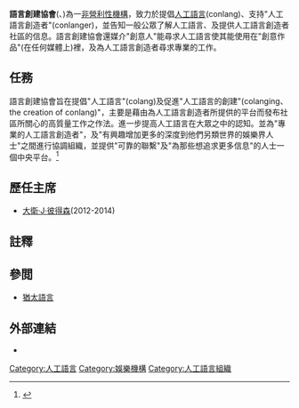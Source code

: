 {{noteTA
|T=zh-hant:語言創建協會; zh-hans:语言创建协会
|G1=Language Creation Society
}}
{{Infobox company
|name     = 語言創建協會<br>(<small>{{lang|en|The Language Creation Society}}</small>)
|logo     = 
|foundation       = 2007年
|founder          = 賽(Sai)
|location_city    = [[加登格羅夫_(加利福尼亞州)|加登格羅夫 (加利福尼亞州)]]
|location_country = [[美國|美國]] 
|area_served      = 全世界
|key_people       = 克里斯托夫·格蘭賽爾-寇爾維<small>([[總裁|總裁]])</small> <br />喬治·科利<small>([[副總裁|副總裁]])</small><br />唐納德·布澤爾<small>([[圖書館員|圖書館員]]/[[秘書|秘書]])</small><br/>西爾維亞·索托馬約爾<small>(財務主管)</small>
|industry         = [[娛樂|娛樂]]
|products         = [[电影|电影]]、[[电视|电视]]
|company_slogan   = ''{{lang|en|Fiat Lingua}}''
|homepage         = [http://conlang.org/ Conlang.org]
}}

'''語言創建協會'''({{lang|en|Language Creation Society}}、{{lang|en|LCS}})為一[[非營利性機構|非營利性機構]]，致力於提倡[[人工語言|人工語言]](conlang)、支持"人工語言創造者"(conlanger)，並告知一般公眾了解人工語言、及提供人工語言創造者社區的信息。語言創建協會還媒介"創意人"能尋求人工語言使其能使用在"創意作品"(在任何媒體上)裡，及為人工語言創造者尋求專業的工作。

==任務==
語言創建協會旨在提倡"人工語言"(colang)及促進"人工語言的創建"(colanging、the creation of conlang)"，主要是藉由為人工語言創造者所提供的平台而發布社區所關心的高質量工作之作法。進一步提高人工語言在大眾之中的認知。並為"專業的人工語言創造者"，及"有興趣增加更多的深度到他們另類世界的娛樂界人士"之間進行協調組織，並提供"可靠的聯繫"及"為那些想追求更多信息"的人士一個中央平台。<ref name="LCSpress">{{cite web |url=http://conlang.org/press.php |title=A Brief Introduction to Conlanging for Journalists |publisher=Language Creation Society }}</ref>
<!--
==專業服務==
A client's request describing their needs and the type of conlang(s) they want is sent to a list of conlangers seeking work; the proposals submitted by the conlangers are then peer-reviewed in a double-blind process by a panel of volunteers who are not seeking such work, or at least not candidates for that particular job.  The proposals thought best by the peer reviewers are then forwarded to the client, who selects one to be more fully developed by its creator.<ref name="Usona">{{cite web |url=http://jimhenry.conlang.org/conlang/dothraki-interview.html |title=An interview with David J. Peterson and Sai Emrys about Dothraki and the Language Creation Society |work=Usona Esperantisto, 2010:5 }}</ref>  To date, the LCS has been hired by [[HBO|HBO]], and contracted [[David_J._Peterson|David J. Peterson]] to create the [[Dothraki_language|Dothraki language]] for its series ''[[Game_of_Thrones|Game of Thrones]]'', based on [[George_R.R._Martin|George R.R. Martin]]'s series of epic fantasy novels ''[[A_Song_of_Ice_and_Fire|A Song of Ice and Fire]]''.<ref name="tor">{{cite web |url=http://www.tor.com/blogs/2010/04/creating-dothraki-an-interview-with-david-j-peterson-and-sai-emrys |title=Creating Dothraki: An Interview with David J. Peterson and Sai Emrys |author= Ellen B. Wright |publisher=Tor.com |date=April 22, 2010 }}</ref>  Olivier Simon was selected by LCS to create "Leosprache" for the German short-film ''Der Liebe Leo''.<ref name="leosprache">{{cite web|url=http://www.ustream.tv/recorded/14716791 |title=Philip Newton, introduction to showing of ''Der Liebe Leo'' at LCC4 |publisher=Ustream.tv |date= |accessdate=2011-09-19}}</ref>

==社會支持==
Most online conlanger fora and communities predate the LCS and are independent of it (e.g. the CONLANG mailing list and Zompist Bulletin Board).  The LCS provides web hosting for a number of newer community-oriented projects, including the Conlang Atlas of Language Structures, a mirror of the CONLANG mailing list archives, a conlang blog aggregator, and archive hosting of deceased conlangers' websites, in addition to hosting for individual members' conlang-oriented homepages.<ref>{{cite web|url=http://conlang.org/hosting.php |title=LCS Web Hosting |publisher=Conlang.org |date= |accessdate=2011-09-19}}</ref>

The LCS started a [[podcast|podcast]] in February 2009;<ref>{{cite web|url=http://podcast.conlang.org/2009/02/welcome/ |title=Language Creation Society» Blog Archive » Welcome to the Language Creation Society blog/podcast |publisher=Podcast.conlang.org |date=2009-02-10 |accessdate=2011-09-19}}</ref> as of October 2010, an academic journal is in the works as well.<ref>[http://fiatlingua.org/ fiatlingua.org]</ref>

The LCS also holds a [[Language_Creation_Conference|Language Creation Conference]] roughly every other year; conferences so far were held in 2006 ([[Berkeley,_California|Berkeley, California]]), 2007 ([[Berkeley,_California|Berkeley, California]]), 2009 ([[Providence,_Rhode_Island|Providence, Rhode Island]]), and 2011 ([[Groningen_(city)|Groningen, the Netherlands]]).<ref>{{cite web|url=http://conference.conlang.org/ |title=Language Creation Conference homepage |publisher=LCC |date= |accessdate=2011-09-19}}</ref>

==LCS會員==
Several of the LCS members and associates have been hired as linguistic consultants. Bill Welden was a consultant for the Lord of the Rings trilogy for Elvish.<ref name="bill">{{cite web|url=http://www.timeshighereducation.co.uk/story.asp?storyCode=164184 |title=Defenders of The Ring up in arms at myth in the making |publisher=Times Higher Education |date=2001-08-03 |accessdate=2011-09-19}}</ref> Many have degrees in linguistics, and some are currently working on projects that are covered by [[non-disclosure_agreement|non-disclosure agreement]]s.<ref name="tor"/>
[[David_J._Peterson|David J. Peterson]] was hired as the linguistic consultant for the TV series ''[[Game_of_Thrones|Game of Thrones]]'' to develop the [[Dothraki_language|Dothraki language]].<ref name="david">{{cite web|last=Poniewozik |first=James |url=http://tunedin.blogs.time.com/2010/04/12/today-in-fictional-language-news-hbo-speaks-dothraki/ |title=Today in Fictional-Language News: HBO Speaks Dothraki - Tuned In - TIME.com |publisher=Tunedin.blogs.time.com |date=2010-04-12 |accessdate=2011-09-19}}</ref>
-->

==歷任主席==
*[[大衛·J·彼得森|大衛·J·彼得森]](2012-2014)

==註釋==
{{Reflist}}

==參閲==
*[[猶太語言|猶太語言]]

==外部連結==
* {{Official website|http://conlang.org/}}

{{Constructed languages|state=collapsed}}

[[Category:人工語言|Category:人工語言]]
[[Category:娛樂機構|Category:娛樂機構]]
[[Category:人工語言組織|Category:人工語言組織]]